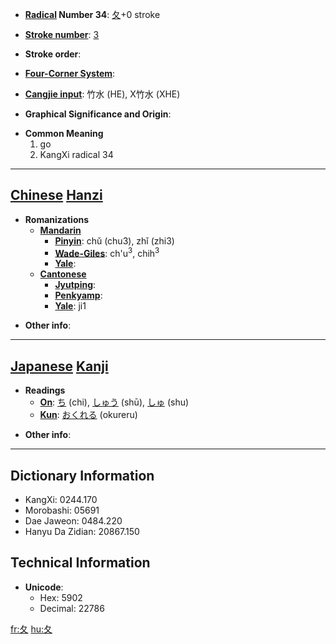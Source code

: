 * '''[[Wiktionary:Chinese radical index| Radical]] Number 34''': [[Wiktionary:Chinese radical index 夂|夂]]+0 stroke

* '''[[Wiktionary:Chinese total strokes index|Stroke number]]''': [[Wiktionary:Chinese total strokes index 3|3]]

* '''Stroke order''': 

* '''[[Wiktionary:Chinese four corner index|Four-Corner System]]''': 

* '''[[Wiktionary:Chinese Cangjie index|Cangjie input]]''': 竹水 (HE), X竹水 (XHE)

* '''Graphical Significance and Origin''': 

* '''Common Meaning'''
*#go
*# KangXi radical 34


----

== [[Chinese]] [[Hanzi]] ==

* '''Romanizations'''
** '''[[Mandarin]]'''
*** '''[[Pinyin]]''': chǔ (chu3), zhǐ (zhi3)
*** '''[[Wade-Giles]]''': ch'u<sup>3</sup>, chih<sup>3</sup>
*** '''[[Yale]]''': 
** '''[[Cantonese]]'''
*** '''[[Jyutping]]''':
*** '''[[Penkyamp]]''': 
*** '''[[Yale]]''': ji1

* '''Other info''': 

----

== [[Japanese]] [[Kanji]] ==

* '''Readings'''
** '''[[On]]''': [[ち]] (chi), [[しゅう]] (shū), [[しゅ]] (shu)
** '''[[Kun]]''': [[おくれる]] (okureru)

* '''Other info''':  

----

== Dictionary Information ==

* KangXi: 0244.170
* Morobashi: 05691
* Dae Jaweon: 0484.220
* Hanyu Da Zidian: 20867.150

== Technical Information ==

* '''Unicode''':
** Hex: 5902
** Decimal: 22786

[[fr:夂]]
[[hu:夂]]